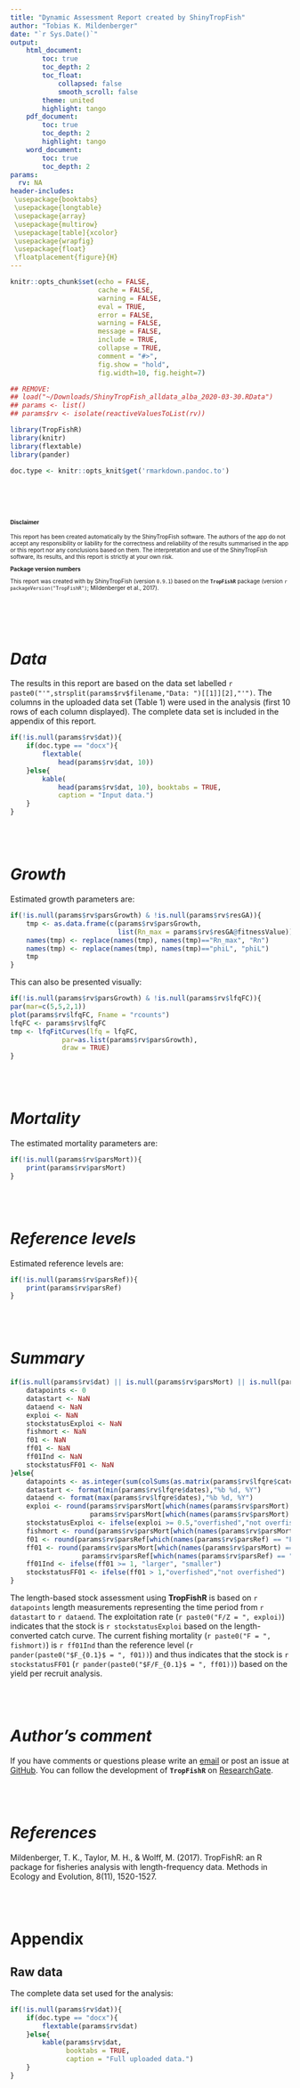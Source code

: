 ```yaml
---
title: "Dynamic Assessment Report created by ShinyTropFish"
author: "Tobias K. Mildenberger"
date: "`r Sys.Date()`"
output:
    html_document:
        toc: true
        toc_depth: 2
        toc_float:
            collapsed: false
            smooth_scroll: false
        theme: united
        highlight: tango
    pdf_document:
        toc: true
        toc_depth: 2
        highlight: tango
    word_document:
        toc: true
        toc_depth: 2
params:
  rv: NA
header-includes:
 \usepackage{booktabs}
 \usepackage{longtable}
 \usepackage{array}
 \usepackage{multirow}
 \usepackage[table]{xcolor}
 \usepackage{wrapfig}
 \usepackage{float}
 \floatplacement{figure}{H}
---
```


```r
knitr::opts_chunk$set(echo = FALSE,
                      cache = FALSE,
                      warning = FALSE,
                      eval = TRUE,
                      error = FALSE,
                      warning = FALSE,
                      message = FALSE,
                      include = TRUE,
                      collapse = TRUE,
                      comment = "#>",
                      fig.show = "hold",
                      fig.width=10, fig.height=7)

## REMOVE:
## load("~/Downloads/ShinyTropFish_alldata_alba_2020-03-30.RData")
## params <- list()
## params$rv <- isolate(reactiveValuesToList(rv))

library(TropFishR)
library(knitr)
library(flextable)
library(pander)

doc.type <- knitr::opts_knit$get('rmarkdown.pandoc.to')
```

<br><br><br>
\vspace*{1.5cm}

<font size="-3">
\small
**Disclaimer**

This report has been created automatically by the ShinyTropFish software. The
authors of the app do not accept any responsibility or liability for the
correctness and reliability of the results summarised in the app or this report
nor any conclusions based on them. The interpretation and use of the
ShinyTropFish software, its results, and this report is strictly at your own
risk.

**Package version numbers**

This report was created with by ShinyTropFish (version `0.9.1`) based on the
**`TropFishR`** package (version `r packageVersion("TropFishR")`; Mildenberger
et al., 2017).

</font>
\normalsize

<br><br><br>
\vspace*{1.2cm}

# *Data*

The results in this report are based on the data set labelled
`r paste0("'",strsplit(params$rv$filename,"Data: ")[[1]][2],"'")`.
The columns in the uploaded data set (Table 1) were used in the
analysis (first 10 rows of each column displayed). The complete data set is
included in the appendix of this report.

```r
if(!is.null(params$rv$dat)){
    if(doc.type == "docx"){
        flextable(
            head(params$rv$dat, 10))
    }else{
        kable(
            head(params$rv$dat, 10), booktabs = TRUE,
            caption = "Input data.")
    }
}
```

<br><br>

# *Growth*

Estimated growth parameters are:

```r
if(!is.null(params$rv$parsGrowth) & !is.null(params$rv$resGA)){
    tmp <- as.data.frame(c(params$rv$parsGrowth,
                           list(Rn_max = params$rv$resGA@fitnessValue)) )
    names(tmp) <- replace(names(tmp), names(tmp)=="Rn_max", "Rn")
    names(tmp) <- replace(names(tmp), names(tmp)=="phiL", "phiL")
    tmp
}
```

This can also be presented visually:

```r
if(!is.null(params$rv$parsGrowth) & !is.null(params$rv$lfqFC)){
par(mar=c(5,5,2,1))
plot(params$rv$lfqFC, Fname = "rcounts")
lfqFC <- params$rv$lfqFC
tmp <- lfqFitCurves(lfq = lfqFC,
             par=as.list(params$rv$parsGrowth),
             draw = TRUE)
}
```


<br><br>


# *Mortality*

The estimated mortality parameters are:

```r
if(!is.null(params$rv$parsMort)){
    print(params$rv$parsMort)
}
```


<br><br>

# *Reference levels*

Estimated reference levels are:

```r
if(!is.null(params$rv$parsRef)){
    print(params$rv$parsRef)
}
```

<br><br>

# *Summary*

```r
if(is.null(params$rv$dat) || is.null(params$rv$parsMort) || is.null(params$rv$parsRef)){
    datapoints <- 0
    datastart <- NaN
    dataend <- NaN
    exploi <- NaN
    stockstatusExploi <- NaN
    fishmort <- NaN
    f01 <- NaN
    ff01 <- NaN
    ff01Ind <- NaN
    stockstatusFF01 <- NaN
}else{
    datapoints <- as.integer(sum(colSums(as.matrix(params$rv$lfqre$catch))))
    datastart <- format(min(params$rv$lfqre$dates),"%b %d, %Y")
    dataend <- format(max(params$rv$lfqre$dates),"%b %d, %Y")
    exploi <- round(params$rv$parsMort[which(names(params$rv$parsMort) == "F")] /
                    params$rv$parsMort[which(names(params$rv$parsMort) == "Z")], 2)
    stockstatusExploi <- ifelse(exploi >= 0.5,"overfished","not overfished")
    fishmort <- round(params$rv$parsMort[which(names(params$rv$parsMort) == "F")], 2)
    f01 <- round(params$rv$parsRef[which(names(params$rv$parsRef) == "F01")], 2)
    ff01 <- round(params$rv$parsMort[which(names(params$rv$parsMort) == "F")]/
                  params$rv$parsRef[which(names(params$rv$parsRef) == "F01")] ,2)
    ff01Ind <- ifelse(ff01 >= 1, "larger", "smaller")
    stockstatusFF01 <- ifelse(ff01 > 1,"overfished","not overfished")
}
```

The length-based stock assessment using **TropFishR** is based on `r datapoints`
length measurements representing the time period from `r datastart` to `r dataend`.
The exploitation rate (`r paste0("F/Z = ", exploi)`) indicates that
the stock is `r stockstatusExploi` based on the length-converted catch curve.
The current fishing mortality (`r paste0("F = ", fishmort)`) is `r ff01Ind` than
the reference level (`r pander(paste0("$F_{0.1}$ = ", f01))`) and thus
indicates that the stock is `r stockstatusFF01`
(`r pander(paste0("$F/F_{0.1}$ = ", ff01))`) based on the yield per recruit
analysis.

<br><br>

# *Author's comment*

If you have comments or questions please write an [email](mailto:t.k.mildenberger@gmail.com) or post an issue at [GitHub](https://github.com/tokami/TropFishR/issues). You can follow the development of **`TropFishR`** on [ResearchGate](https://www.researchgate.net/project/TropFishR).

<br><br>

# *References*

Mildenberger, T. K., Taylor, M. H., & Wolff, M. (2017). TropFishR: an R package
for fisheries analysis with length-frequency data. Methods in Ecology and
Evolution, 8(11), 1520-1527.

<br><br>

# Appendix

## Raw data {#app:data}

The complete data set used for the analysis:

```r
if(!is.null(params$rv$dat)){
    if(doc.type == "docx"){
        flextable(params$rv$dat)
    }else{
        kable(params$rv$dat,
              booktabs = TRUE,
              caption = "Full uploaded data.")
    }
}
```

